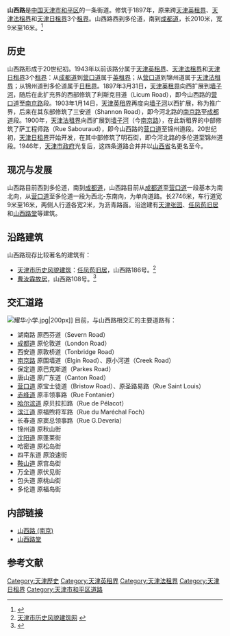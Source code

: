 {{Infobox China Road
|路牌类型=Tianjin
|中文道路名称=山西路
|道路方向=WE
|道路名称拼音=SHAN XI LU
|图片= File:曹汝霖旧居 (山西路).jpg
|图片说明=坐落于锦州道和山西路交口处的[[曹汝霖旧居_(山西路)|曹汝霖故居]]
|道路属性=普通道路
|道路总长度=2.010
|所在地区=[[和平区_(天津市)|和平区]]
|起点=[[成都道_(天津)|成都道]]
|终点=多伦道
|道路命名日期=1946年
|道路旧名=利斯克目道<br />三安道<br />萨工程师路<br />明石街
|道路动工日期=1897年
|收费=
}}

'''山西路'''是[[中国|中国]][[天津市|天津市]][[和平区_(天津市)|和平区]]的一条街道。修筑于1897年，原来跨[[天津英租界|天津英租界]]、[[天津法租界|天津法租界]]和[[天津日租界|天津日租界]]3个[[天津租界|租界]]。山西路西到多伦道，南到[[成都道_(天津)|成都道]]，长2010米，宽9米至16米。<ref>{{Cite web |url=http://www.tjhp.gov.cn/servlet/ContentServer?cid=1105523261039&pagename=tjhp%2FPage%2Fsub-t46&lv=2&lv2=1100820937330&lv1=1087380370033&c=Page |title=和平区志 |accessdate=2011-08-24 |archive-date=2013-11-13 |archive-url=https://web.archive.org/web/20131113210547/http://www.tjhp.gov.cn/servlet/ContentServer?cid=1105523261039&pagename=tjhp%2FPage%2Fsub-t46&lv=2&lv2=1100820937330&lv1=1087380370033&c=Page |dead-url=yes }}</ref>

== 历史 ==
山西路形成于20世纪初。1943年以前该路分属于[[天津英租界|天津英租界]]、[[天津法租界|天津法租界]]和[[天津日租界|天津日租界]]3个[[天津租界|租界]]：从[[成都道_(天津)|成都道]]到[[营口道|营口道]]属于[[天津英租界|英租界]]；从[[营口道|营口道]]到锦州道属于[[天津法租界|天津法租界]]；从锦州道到多伦道属于[[天津日租界|日租界]]。1897年3月31日，[[天津英租界|天津英租界]]向西扩展到[[墙子河|墙子河]]，随后在此扩充界的西部修筑了利斯克目道（Licum Road），即今山西路的[[营口道|营口道]]至[[南京路_(天津)|南京路]]段。1903年1月14日，[[天津英租界|天津英租界]]再度向[[墙子河|墙子河]]以西扩展，称为推广界，后来在其东部修筑了三安道（Shannon Road），即今河北路的[[南京路_(天津)|南京路]]至[[成都道_(天津)|成都道]]段。1900年，[[天津法租界|天津法租界]]向西扩展到[[墙子河|墙子河]]（今[[南京路_(天津)|南京路]]），在此新租界的中部修筑了萨工程师路（Rue Sabouraud），即今山西路的[[营口道|营口道]]至锦州道段。20世纪初，[[天津日租界|天津日租界]]开始开发，在其中部修筑了明石街，即今河北路的多伦道至锦州道段。1946年，[[天津市政府_(中华民国)|天津市政府]]光复后，这四条道路合并并以[[山西省|山西省]]名更名至今。

== 现况与发展 ==
山西路目前西到多伦道，南到[[成都道_(天津)|成都道]]，山西路目前从[[成都道_(天津)|成都道]]至[[营口道|营口道]]一段基本为南北向，从[[营口道|营口道]]至多伦道一段为西北-东南向，为单向道路。长2746米，车行道宽9米至16米，两侧人行道各宽2米，为沥青路面。沿途建有[[天津张园|天津张园]]、[[任凤苞旧居|任凤苞旧居]]和[[山西路堂|山西路堂]]等建筑。

== 沿路建筑 ==
山西路现存比较著名的建筑有：
*[[天津市历史风貌建筑|天津市历史风貌建筑]]：[[任凤苞旧居|任凤苞旧居]]，山西路186号。<ref>[http://www.fmjz.cn/Pages/default.aspx 天津市历史风貌建筑网] {{webarchive|url=https://web.archive.org/web/20101211101817/http://www.fmjz.cn/Pages/default.aspx |date=2010-12-11 }}</ref>
*[[曹汝霖旧居_(山西路)|曹汝霖故居]]，山西路108号。<ref>{{Cite web |url=http://www.zijianfang.cn/22519.html |title=曹汝霖故居（天津名人故居系列） |access-date=2011-10-17 |archive-url=https://archive.is/20130424165013/http://www.zijianfang.cn/22519.html |archive-date=2013-04-24 |dead-url=yes }}</ref>

== 交汇道路 ==
[[File:耀华小学.jpg|thumb]]|200px]]
目前，与山西路相交汇的主要道路有： 
*湖南路 原西芬道（Severn Road）  
*[[成都道_(天津)|成都道]] 原伦敦道（London Road） 
*西安道 原敦桥道（Tonbridge Road）
*[[南京路_(天津)|南京路]] 原围墙道（Elgin Road）、原小河道（Creek Road）  
*保定道 原巴克斯道（Parkes Road）  
*唐山道 原广东道（Canton Road）  
*[[营口道|营口道]] 原宝士徒道（Bristow Road）、原圣路易路（Rue Saint Louis）
*[[赤峰道|赤峰道]] 原丰领事路（Rue Fontanier）  
*[[哈尔滨道|哈尔滨道]] 原贝拉扣路（Rue de Pélacot）  
*[[滨江道|滨江道]] 原福煦将军路（Rue du Maréchal Foch）   
*长春道 原窦总领事路（Rue G.Deveria）  
*锦州道 原秋山街 
*[[沈阳道_(天津)|沈阳道]] 原蓬莱街
*哈密道 原松岛街 
*四平东道 原浪速街 
*[[鞍山道|鞍山道]] 原宫岛街
*万全道 原伏见街
*包头道 原桃山街	
*多伦道 原福岛街

== 内部链接 ==
*[[山西路_(南京)|山西路 (南京)]]
*[[山西路堂|山西路堂]]

==参考文献==
{{reflist}}

[[Category:天津歷史|Category:天津歷史]]
[[Category:天津英租界|Category:天津英租界]]
[[Category:天津法租界|Category:天津法租界]]
[[Category:天津日租界|Category:天津日租界]]
[[Category:天津市和平区道路|Category:天津市和平区道路]]